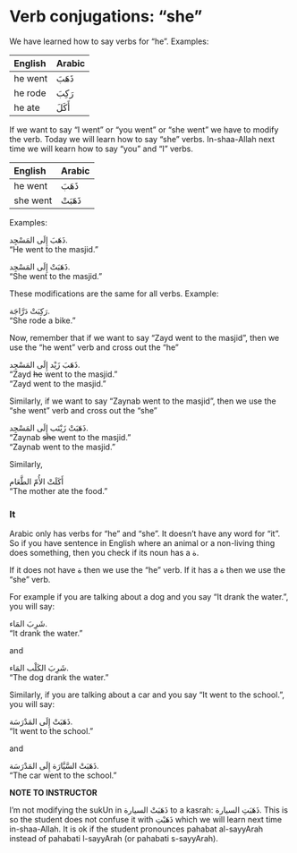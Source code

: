 # Verb conjugations: "she"

We have learned how to say verbs for "he". Examples:

| English | Arabic |
|:----------|:--------------|
|he went |[ذَهَبَ]{.ar} | 
|he rode |[رَكِبَ]{.ar} | 
|he ate | [أَكَلَ]{.ar} | 

If we want to say "I went" or "you went" or "she went" we have to modify the verb. Today we will learn how to say "she" verbs. In-shaa-Allah next time we will kearn how to say "you" and "I" verbs.

| English | Arabic |
|:--------------------|:--------------|
|he went           |[ذَهَبَ]{.ar} | 
|she went          | [ذَهَبَتْ]{.ar} |

Examples:

[ذَهَبَ إِلَى المَسْجِد.]{.ar}  
"He went to the masjid."

[ذَهَبَتْ إِلَى المَسْجِد.]{.ar}  
"She went to the masjid."

These modifications are the same for all verbs. Example:

[رَكِبَتْ دَرَّاجَة.]{.ar}  
"She rode a bike."

Now, remember that if we want to say "Zayd went to the masjid", then we use the "he went" verb and cross out the "he"

[ذَهَبَ زَيْد إِلَى المَسْجِد.]{.ar}  
"Zayd ~~he~~ went to the masjid."  
"Zayd went to the masjid."

Similarly, if we want to say "Zaynab went to the masjid", then we use the "she went" verb and cross out the "she"

[ذَهَبَتْ زَيْنَب إِلَى المَسْجِد.]{.ar}  
"Zaynab ~~she~~ went to the masjid."  
"Zaynab went to the masjid."

Similarly,

[أَكَلَتْ الأُمّ الطَّعَام]{.ar}  
"The mother ate the food."

### It {-}

Arabic only has verbs for "he" and "she". It doesn't have any word for "it". So if you have sentence in English where an animal or a non-living thing does something, then you check if its noun has a [ة]{.ar}.

If it does not have [ة]{.ar} then we use the "he" verb. If it has a [ة]{.ar} then we use the "she" verb.

For example if you are talking about a dog and you say "It drank the water.", you will say:

[شَرِبَ المَاء.]{.ar}  
"It drank the water."

and

[شَرِبَ الكَلْب المَاء.]{.ar}  
"The dog drank the water."

Similarly, if you are talking about a car and you say "It went to the school.", you will say:

[ذَهَبَتْ إِلَى المَدْرَسَة.]{.ar}  
"It went to the school."

and

[ذَهَبَتْ السَّيَّارَة إِلَى المَدْرَسَة.]{.ar}  
"The car went to the school."

::: {.infobox data-latex="{caution}"}
**NOTE TO INSTRUCTOR**

I'm not modifying the [sukUn]{.trn} in [ذَهَبَتْ السيارة]{.ar} to a [kasrah]{.trn}: [ذَهَبَتِ السيارة]{.ar}. This is so the student does not confuse it with [ذَهَبْتِ]{.ar} which we will learn next time in-shaa-Allah. It is ok if the student pronounces [pahabat al-sayyArah]{.trn} instead of [pahabati l-sayyArah]{.trn} (or [pahabati s-sayyArah]{.trn}).
:::


